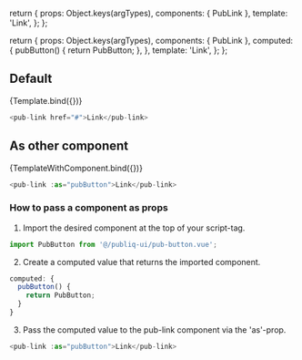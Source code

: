 
<Meta title="Components/pub-link" component={PubLink} />

  return {
    props: Object.keys(argTypes),
    components: { PubLink },
    template: '<pub-link href="#" v-bind="$attrs">Link</pub-link>',
  };
};

  return {
    props: Object.keys(argTypes),
    components: { PubLink },
    computed: {
      pubButton() {
        return PubButton;
      },
    },
    template: '<pub-link v-bind="$attrs" :as="pubButton">Link</pub-link>',
  };
};


## Default

<Canvas>
  <Story name="Default" argTypes={argTypes}>
    {Template.bind({})}
  </Story>
</Canvas>

```javascript
<pub-link href="#">Link</pub-link>
```

<ArgsTable story="Default" />

## As other component

<Canvas>
  <Story name="AsComponent" argTypes={argTypes}>
    {TemplateWithComponent.bind({})}
  </Story>
</Canvas>

```javascript
<pub-link :as="pubButton">Link</pub-link>
```

<ArgsTable story="AsComponent" />

### How to pass a component as props

1. Import the desired component at the top of your script-tag.

```javascript
import PubButton from '@/publiq-ui/pub-button.vue';
```

2. Create a computed value that returns the imported component.

```javascript
computed: {
  pubButton() {
    return PubButton;
  }
}
```

3. Pass the computed value to the pub-link component via the 'as'-prop.

```javascript
<pub-link :as="pubButton">Link</pub-link>
```

